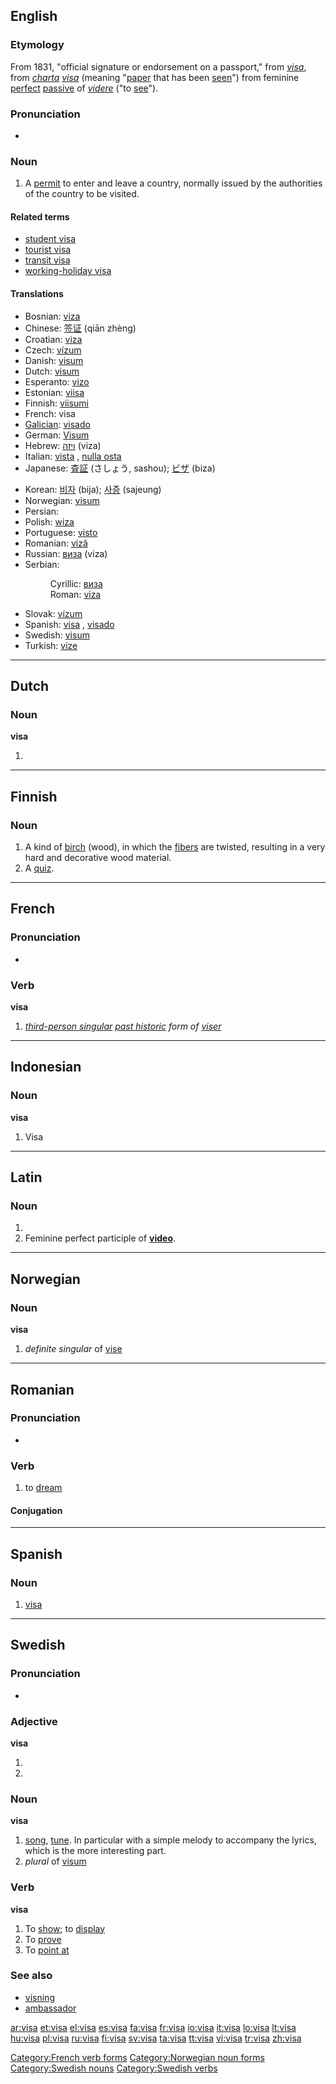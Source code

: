 {{wikipedia}}
{{also|Visa|vísa}}
==English==

===Etymology===
From 1831, "official signature or endorsement on a passport," from {{F.}} ''[[visa#French|visa]]'', from {{L.}} ''[[charta#Latin|charta]] [[videre|visa]]'' (meaning "[[paper]] that has been [[seen]]") from feminine [[perfect]] [[passive]] of {{L.}} ''[[videre]]'' ("to [[see]]").

===Pronunciation===
* {{IPA|/ˈviːzə/}}
*: {{rhymes|iːzə}}

===Noun===
{{en-noun}}

# A [[permit]] to enter and leave a country, normally issued by the authorities of the country to be visited.

====Related terms====
* [[student visa]]
* [[tourist visa]]
* [[transit visa]]
* [[working-holiday visa]]

====Translations====
{{trans-top|permit}}
* Bosnian: [[viza]] {{f}}
* Chinese: [[签证]] (qiān zhèng)
* Croatian: [[viza]] {{f}}
* Czech: [[vízum#Czech|vízum]] {{n}}
* Danish: [[visum]]
* Dutch: [[visum]] {{n}}
* Esperanto: [[vizo]]
* Estonian: [[viisa]]
* Finnish: [[viisumi]]
* French: visa {{m}}
* [[Galician]]: [[visado]] {{m}}
* German: [[Visum]] {{n}}
* Hebrew: [[ויזה]] (viza) {{f}}
* Italian: [[vista]] {{f}}, [[nulla osta]] {{f}}
* Japanese: [[査証]] (さしょう, sashou); [[ビザ]] (biza)
{{trans-mid}}
* Korean: [[비자]] (bija); [[사증]] (sajeung)
* Norwegian: [[visum]]
* Persian: {{fa-Arab|[[روادید]]}}
* Polish: [[wiza]] {{f}}
* Portuguese: [[visto]] {{m}}
* Romanian: [[viză]] {{f}}
* Russian: [[виза]] (viza) {{f}}
* Serbian:
*: Cyrillic: [[виза]] {{f}}
*: Roman: [[viza#Serbian|viza]] {{f}}
* Slovak: [[vízum#Slovak|vízum]] {{n}}
* Spanish: [[visa]] {{f}} {{italbrac|Latin America}}, [[visado]] {{m}} {{italbrac|Spain}}
* Swedish: [[visum#Swedish|visum]] {{n}}
* Turkish: [[vize]]
{{trans-bottom}}

----

==Dutch==

===Noun===
'''visa'''

# {{plural of|[[visum]]}}

----

==Finnish==

===Noun===
{{fi-noun|vis|type=kala}}

# A kind of [[birch]] (wood), in which the [[fiber]]s are twisted, resulting in a very hard and decorative wood material.
# A [[quiz]].

----

==French==

===Pronunciation===
* {{audio|Fr-visa.ogg|audio}}

===Verb===
'''visa'''

# ''[[third-person singular]] [[past historic]] form of [[viser#French|viser]]''

[[Category:French verb forms]]

----

==Indonesian==

===Noun===
'''visa'''

# Visa

----

==Latin==

===Noun===
{{infl|la|noun form}}

# {{plural of|lang=Latin|visum}}
# Feminine perfect participle of '''[[video#Latin|video]]'''.

----

==Norwegian==

===Noun===
'''visa'''

# ''definite singular'' of [[vise#Norwegian|vise]]

[[Category:Norwegian noun forms]]

----

==Romanian==

===Pronunciation===
* {{IPA|/ˈvi.sa/|lang=ro}}

===Verb===
{{ro-verb|1}}

# to [[dream]]

====Conjugation====
{{ro-conj-a-ez|vis}}

----

==Spanish==

===Noun===
{{es-noun-f}}

# [[#English|visa]]

----

==Swedish==

===Pronunciation===
* {{audio|Sv-visa.ogg|audio}}

===Adjective===
'''visa'''

# {{sv-adj-form-abs-def|vis}}
# {{sv-adj-form-abs-pl|vis}}

===Noun===
{{sv-noun|gender=Common|visa|visan|visor|visorna|visas|visans|visors|visornas}}
'''visa'''

# [[song]], [[tune]]. In particular with a simple melody to accompany the lyrics, which is the more interesting part.
# ''plural'' of [[visum#Swedish|visum]]

===Verb===
{{sv-verb-reg-ar}}
'''visa'''

# To [[show]]; to [[display]]
# To [[prove]]
# To [[point at]]

===See also===
* [[visning]]
* [[ambassador]]

[[Category:Swedish nouns]]
[[Category:Swedish verbs]]

[[ar:visa]]
[[et:visa]]
[[el:visa]]
[[es:visa]]
[[fa:visa]]
[[fr:visa]]
[[io:visa]]
[[it:visa]]
[[lo:visa]]
[[lt:visa]]
[[hu:visa]]
[[pl:visa]]
[[ru:visa]]
[[fi:visa]]
[[sv:visa]]
[[ta:visa]]
[[tt:visa]]
[[vi:visa]]
[[tr:visa]]
[[zh:visa]]
